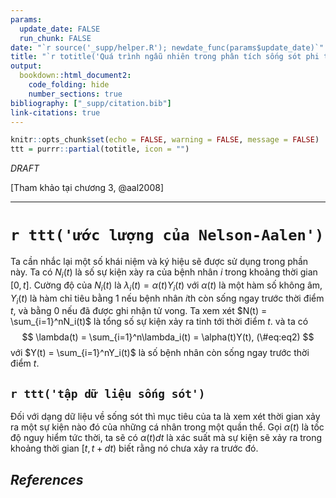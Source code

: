 ```yaml
---
params:
  update_date: FALSE
  run_chunk: FALSE
date: "`r source('_supp/helper.R'); newdate_func(params$update_date)`"
title: "`r totitle('Quá trình ngẫu nhiên trong phân tích sống sót phi tham số')`"
output: 
  bookdown::html_document2:
    code_folding: hide
    number_sections: true
bibliography: ["_supp/citation.bib"]
link-citations: true
---
```


\newcommand{\bf}[1]{\boldsymbol{#1}}
\newcommand{\hat}[1]{\widehat{#1}}
\newcommand{\mm}[1]{\mathbb{#1}}
\newcommand{\bar}[1]{\overline{#1}}
\newcommand{\tp}[1]{{#1}^{\top}}

\def\E{\Bbb{E}}
\def\V{\Bbb{V}}
\def\P{\Bbb{P}}
\def\I{{\large\unicode{x1D7D9}}}
\def\indep{\perp\!\!\!\!\perp}
\newcommand{\overeq}[2]{\stackrel{#1}{#2}}
\def\epsilon{\varepsilon} 

```r
knitr::opts_chunk$set(echo = FALSE, warning = FALSE, message = FALSE)
ttt = purrr::partial(totitle, icon = "")
```

::: {.watermark}
*DRAFT*
:::

::: {.right .shad}
[Tham khảo tại chương 3, @aal2008]
:::

---

# `r ttt('ước lượng của Nelson-Aalen')`

Ta cần nhắc lại một số khái niệm và ký hiệu sẽ được sử dụng trong phần này. Ta có $N_i(t)$ là số sự kiện xày ra của bệnh nhân $i$ trong khoảng thời gian $[0,t]$. Cường độ của $N_i(t)$ là $\lambda_i(t) = \alpha(t)Y_i(t)$ với $\alpha(t)$ là một hàm số không âm, $Y_i(t)$ là hàm chỉ tiêu bằng 1 nếu bệnh nhân $i$th còn sống ngay trước thời điểm $t$, và bằng 0 nếu đã được ghi nhận tử vong. Ta xem xét $N(t) = \sum_{i=1}^nN_i(t)$ là tổng số sự kiện xảy ra tinh tới thời điểm $t$. và ta có
$$
\lambda(t) = \sum_{i=1}^n\lambda_i(t) = \alpha(t)Y(t),
(\#eq:eq2)
$$
với $Y(t) = \sum_{i=1}^nY_i(t)$ là số bệnh nhân còn sống ngay trước thời điểm $t$.

## `r ttt('tập dữ liệu sống sót')`

Đối với dạng dữ liệu về sống sót thì mục tiêu của ta là xem xét thời gian xảy ra một sự kiện nào đó của những cá nhân trong một quần thể. Gọi $\alpha(t)$ là tốc độ nguy hiểm tức thời, ta sẽ có $\alpha(t)dt$ là xác suất mà sự kiện sẽ xảy ra trong khoảng thời gian $[t,t+dt)$ biết rằng nó chưa xảy ra trước đó. 






















<!-- ----------------------------------------------------------------------------- -->

::: {.shad}
# _References_ {-}
:::
